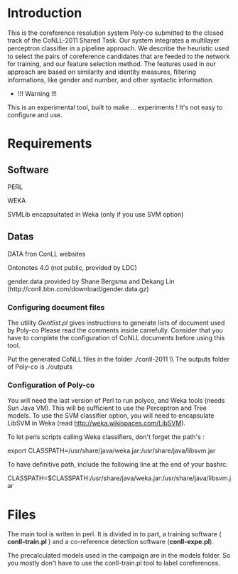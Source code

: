 = Introduction =

This is the coreference resolution system Poly-co submitted to the closed track of the CoNLL-2011 Shared Task. Our system integrates a multilayer perceptron classiﬁer in a pipeline approach. We describe the heuristic used to select the pairs of coreference candidates that are feeded to the network for training, and our feature selection method. The features used in our approach are based on similarity and identity measures, ﬁltering informations, like gender and number, and other syntactic information.

*!!! Warning !!! 
This is an experimental tool, built to make ... experiments ! It's not easy to configure and use.  

= Requirements =

== Software ==
PERL

WEKA

SVMLib encapsultated in Weka (only if you use SVM option) 

== Datas ==
DATA fron ConLL websites

Ontonotes 4.0 (not public, provided by LDC)

gender.data provided by Shane Bergsma and Dekang Lin (http://conll.bbn.com/download/gender.data.gz)

=== Configuring document files ===
The utility ''Gentlist.pl'' gives instructions to generate lists of document used by Poly-co
Please read the comments inside carrefully. Consider that you have to complete the configuration
of CoNLL documents before using this tool.  

Put the generated CoNLL files in the folder ./conll-2011  \\
The outputs folder of Poly-co is ./outputs 

=== Configuration of Poly-co === 
You will need the last version of Perl to run polyco, and Weka tools (needs Sun Java VM). This will be sufficient to use the Perceptron and Tree models. To use the SVM classifier option, you will need to encapsulate LibSVM in Weka (read  http://weka.wikispaces.com/LibSVM).  

To let perls scripts calling Weka classifiers, don't forget the path's :

export CLASSPATH=/usr/share/java/weka.jar:/usr/share/java/libsvm.jar

To have definitive path, include the following line at the end of your bashrc:

CLASSPATH=$CLASSPATH:/usr/share/java/weka.jar:/usr/share/java/libsvm.jar

= Files =

The main tool is writen in perl. It is divided in to part, a training software ( '''conll-train.pl''' ) and a co-reference detection software ('''conll-expe.pl''').

The precalculated models used in the campaign are in the models folder. So you mostly don't have to use the conll-train.pl tool to label coreferences.  